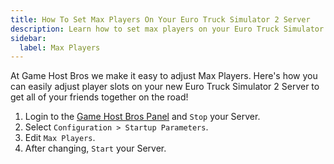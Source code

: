 ```yaml
---
title: How To Set Max Players On Your Euro Truck Simulator 2 Server
description: Learn how to set max players on your Euro Truck Simulator 2 Server
sidebar:
  label: Max Players
---
```


At Game Host Bros we make it easy to adjust Max Players. Here's how you can easily adjust player slots on your new Euro Truck Simulator 2 Server to get all of your friends together on the road!
<Steps>
1. Login to the [Game Host Bros Panel](https://panel.gamehostbros.com/) and `Stop` your Server.
2. Select `Configuration > Startup Parameters`.
3. Edit `Max Players`.
4. After changing, `Start` your Server.
</Steps>
